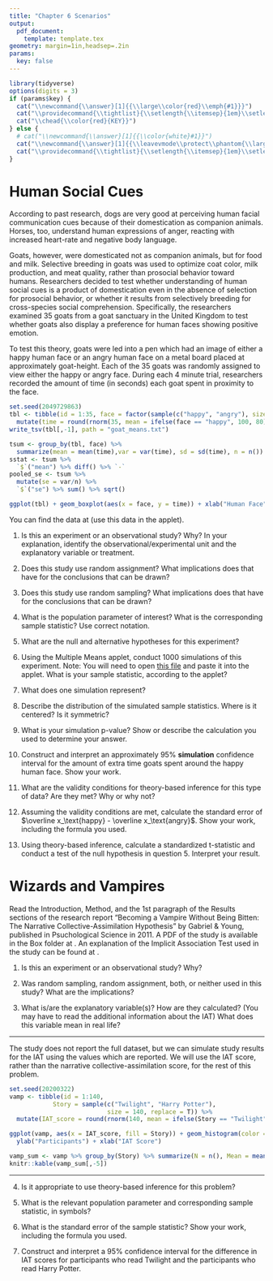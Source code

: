 ```yaml
---
title: "Chapter 6 Scenarios"
output: 
  pdf_document:
    template: template.tex
geometry: margin=1in,headsep=.2in
params:
  key: false
---
```


```r
library(tidyverse)
options(digits = 3)
if (params$key) {
  cat("\\newcommand{\\answer}[1]{{\\large\\color{red}\\emph{#1}}}")
  cat("\\providecommand{\\tightlist}{\\setlength{\\itemsep}{1em}\\setlength{\\parskip}{0pt}}")
  cat("\\chead{\\color{red}{KEY}}")
} else {
  # cat("\\newcommand{\\answer}[1]{{\\color{white}#1}}") 
  cat("\\newcommand{\\answer}[1]{{\\leavevmode\\protect\\phantom{\\large #1}}}")
  cat("\\providecommand{\\tightlist}{\\setlength{\\itemsep}{1em}\\setlength{\\parskip}{0pt}}")
}

``` 

# Human Social Cues

According to past research, dogs are very good at perceiving human facial communication cues because of their domestication as companion animals. Horses, too, understand human expressions of anger, reacting with increased heart-rate and negative body language. 

Goats, however, were domesticated not as companion animals, but for food and milk. Selective breeding in goats was used to optimize coat color, milk production, and meat quality, rather than prosocial behavior toward humans. Researchers decided to test whether understanding of human social cues is a product of domestication even in the absence of selection for prosocial behavior, or whether it results from selectively breeding for cross-species social comprehension. Specifically, the researchers examined 35 goats from a goat sanctuary in the United Kingdom to test whether goats also display a preference for human faces showing positive emotion. 

To test this theory, goats were led into a pen which had an image of either a happy human face or an angry human face on a metal board placed at approximately goat-height. Each of the 35 goats was randomly assigned to view either the happy or angry face.  During each 4 minute trial, researchers recorded the amount of time (in seconds) each goat spent in proximity to the face. 

```r
set.seed(2049729863)
tbl <- tibble(id = 1:35, face = factor(sample(c("happy", "angry"), size = 35, replace = T), levels = c("happy", "angry"), ordered = T)) %>%
  mutate(time = round(rnorm(35, mean = ifelse(face == "happy", 100, 80), sd = 20)))
write_tsv(tbl[,-1], path = "goat_means.txt")

tsum <- group_by(tbl, face) %>% 
  summarize(mean = mean(time),var = var(time), sd = sd(time), n = n())
sstat <- tsum %>%
  `$`("mean") %>% diff() %>% `-`
pooled_se <- tsum %>%
  mutate(se = var/n) %>%
  `$`("se") %>% sum() %>% sqrt()

ggplot(tbl) + geom_boxplot(aes(x = face, y = time)) + xlab("Human Face") + ylab("Number of Seconds In Proximity to the Face") + ggtitle("Do Goats Read Human Emotions?") + coord_flip() + theme(axis.text.y = element_text(angle = 90, hjust = .5, vjust = .5))
```

You can find the data at \url{https://srvanderplas.github.io/unl-stat218-materials/handouts/goat_means.txt} (use this data in the applet).

1. Is this an experiment or an observational study? Why? In your explanation, identify the observational/experimental unit and the explanatory variable or treatment.    
\longanswer\answer{This is an experiment because experimenters assigned treatments (angry or happy face) to experimental units (goats). }

2. Does this study use random assignment? What implications does that have for the conclusions that can be drawn?    
\longanswer\answer{This study uses random assignment, which means that the experimenters can make cause-and-effect conclusions.}

3. Does this study use random sampling? What implications does that have for the conclusions that can be drawn?    
\longanswer[6em]\answer{This study does not use random sampling; instead, it used a convenience sample of goats in a goat sanctuary in the UK. As a result, the experimenters cannot guarantee that the sample is representative of all goats. They need to use caution when generalizing the study results to the entire population.}

4. What is the population parameter of interest? What is the corresponding sample statistic? Use correct notation.    
\longanswer[6em]\answer{$\mu_\text{happy} - \mu_\text{angry}$ (population parameter)\\
$\overline{x}_\text{happy} - \overline{x}_\text{angry}$ (sample statistic)}

5. What are the null and alternative hypotheses for this experiment?    
\longanswer[8em]\answer{$H_0: \mu_\text{happy} - \mu_\text{angry} = 0$\\$H_A: \mu_\text{happy} - \mu_\text{angry} > 0$\\
Note that the researchers want to test whether goats also display a **preference** for human faces showing positive emotion. Preference implies that we care about whether they spend more time with a face showing positive emotion. 
}

6. Using the Multiple Means applet, conduct 1000 simulations of this experiment. Note: You will need to open [this file](goat_means.txt) and paste it into the applet. What is your sample statistic, according to the applet?    
\longanswer\answer{The sample statistic is $\overline{x}_\text{happy} - \overline{x}_\text{angry} = `r tsum$mean[1]` - `r tsum$mean[2]` = `r sstat`$}

7. What does one simulation represent?    
\longanswer\answer{One simulation represents a set of 35 trials in which goats are shown either a happy or angry human face.}

8. Describe the distribution of the simulated sample statistics. Where is it centered? Is it symmetric?    
\longanswer\answer{The distribution of the simulated sample statistic is centered at 0, with most of the values between $\pm 20$. It is roughly symmetric.}

9. What is your simulation p-value? Show or describe the calculation you used to determine your answer.    
\longanswer\answer{(Answers will vary) 20/1000 samples had a value greater than the observed value, so the simulation p-value is 0.0200. }

10. Construct and interpret an approximately 95% **simulation** confidence interval for the amount of extra time goats spent around the happy human face. Show your work.    
\longanswer[10em]\answer{From the applet, my sample statistic is `r sstat` and the simulation standard error of the difference is 8.179 (will vary slightly). Thus, an approximately 95\% confidence interval is $`r sstat` \pm 2\times 8.179 = (`r paste(round(sstat + c(-2, 2)*8.179, 3), collapse = ", ")`)$. Thus, we are 95\% confident that goats spend between `r sstat + c(-2)*8.179` and `r sstat + c(2)*8.179` seconds longer around a picture of a happy human face than an angry human face. This suggests that goats can, indeed, read human social cues. }\clearpage

11. What are the validity conditions for theory-based inference for this type of data? Are they met? Why or why not?    
\longanswer[10em]\answer{Both groups should have a symmetric distribution, or there should be 20 observations in each group and the distributions should not be strongly skewed. From the boxplot, it appears that both distributions are roughly symmetric, suggesting that we can use theory based inference for the problem. If the distributions were not roughly symmetric, then we would not be able to use theory-based inference because we have only `r tsum$n[1]` and `r tsum$n[2]` observations in each group, respectively.}

12. Assuming the validity conditions are met, calculate the standard error of $\overline x_\text{happy} - \overline x_\text{angry}$. Show your work, including the formula you used.    
\longanswer[6em]\answer{$\displaystyle\sqrt{\displaystyle\frac{s_h^2}{n_h} + \displaystyle\frac{s_a^2}{n_a}} = \sqrt{\displaystyle\frac{`r tsum$sd[1]`^2}{`r tsum$n[1]`} + \displaystyle\frac{`r tsum$sd[2]`^2}{`r tsum$n[2]`}} = \sqrt{`r pooled_se^2`} = `r pooled_se`$ }

13. Using theory-based inference, calculate a standardized t-statistic and conduct a test of the null hypothesis in question 5. Interpret your result.    
\longanswer[10em]\answer{$t = \displaystyle\frac{\overline x_h - \overline x_a - 0}{SE} = \displaystyle\frac{`r sstat`}{`r pooled_se`} = `r sstat/pooled_se`$. \\[.5em]
With a standardized statistic of `r sstat/pooled_se`, we have strong evidence against $H_0$ that goats spend equal amounts of time around happy and angry human faces, and thus cannot read human social cues. Therefore, we reject $H_0$ and conclude that goats spend significantly more time around happy human faces than angry human faces, suggesting that goats can, in fact, read social cues.}\clearpage



# Wizards and Vampires

Read the Introduction, Method, and the 1st paragraph of the Results sections of the research report "Becoming a Vampire Without Being Bitten: The Narrative Collective-Assimilation Hypothesis" by Gabriel & Young, published in Psuchological Science in 2011\footnote{DOI: \url{https://journals.sagepub.com/doi/abs/10.1177/0956797611415541}}. A PDF of the study is available in the Box folder at \url{https://unl.box.com/v/vampire-wizard-study}. An explanation of the Implicit Association Test used in the study can be found at \url{https://implicit.harvard.edu/implicit/iatdetails.html}. 

1. Is this an experiment or an observational study? Why?    
\longanswer\answer{This is an experiment - Researchers assigned treatments (reading a section of Harry Potter or Twilight) to the experimental units (students). }

2. Was random sampling, random assignment, both, or neither used in this study? What are the implications?    
\longanswer[6em]\answer{This study used volunteers, so there was no random sampling; the researchers may not be able to generalize their results to the population if the sample was not representative. However, random assignment was used, so the researchers can make cause-and-effect claims about the treatment. }

3. What is/are the explanatory variable(s)? How are they calculated? (You may have to read the additional information about the IAT) What does this variable mean in real life?    
\longanswer[14em]\answer{The explanatory variable is the IAT score - the difference between the mean response time between "me" and vampires (and "not me" and wizards) and the mean response time between "me" and wizards (and "not me" and vampires). The IAT score is the amount an individual identifies themselves with the concept of vampires (high score) compared with wizards (low score).\\[.5em]
A second explanatory variable is the Twilight/Harry Potter Narrative Collective-Assimilation Score, which was designed by the researchers. This score was computed as the difference between the participant's z-score for wizard items and the participant's z-score for vampire items.}

***

The study does not report the full dataset, but we can simulate study results for the IAT using the values which are reported. We will use the IAT score, rather than the narrative collective-assimilation score, for the rest of this problem. 

```r
set.seed(20200322)
vamp <- tibble(id = 1:140, 
            Story = sample(c("Twilight", "Harry Potter"), 
                           size = 140, replace = T)) %>%
  mutate(IAT_score = round(rnorm(140, mean = ifelse(Story == "Twilight", .35, -.39), sd = .13), 2))

ggplot(vamp, aes(x = IAT_score, fill = Story)) + geom_histogram(color = "black") + 
  ylab("Participants") + xlab("IAT Score")

vamp_sum <- vamp %>% group_by(Story) %>% summarize(N = n(), Mean = mean(IAT_score), SD = sd(IAT_score), var = var(IAT_score)) 
knitr::kable(vamp_sum[,-5])
```

***

4. Is it appropriate to use theory-based inference for this problem?    
\longanswer\answer{Yes, we can use theory-based inference. Both groups have a symmetric distribution, but we also have more than 20 observations in each group, so we are safe to use theory based inference in any case.}

5. What is the relevant population parameter and corresponding sample statistic, in symbols?    
\longanswer\answer{$\mu_\text{v} - \mu_\text{w}$, where v = vampire and w = wizard correspond to the twilight and harry potter conditions respectively. $\overline x_\text{v} - \overline x_\text{w}$ is the sample statistic.}

6. What is the standard error of the sample statistic? Show your work, including the formula you used.    
\longanswer{\answer{ 
$SE = \sqrt{\displaystyle\frac{s_v^2}{n_v} + \displaystyle\frac{s_w^2}{n_w}} = \sqrt{\frac{`r vamp_sum$var[2]`}{`r vamp_sum$N[2]`} + \frac{`r vamp_sum$var[1]`}{`r vamp_sum$N[1]`}} = \sqrt{`r sum(vamp_sum$var/vamp_sum$N)`} = `r sqrt(sum(vamp_sum$var/vamp_sum$N))`$ 
}}

7. Construct and interpret a 95% confidence interval for the difference in IAT scores for participants who read Twilight and the participants who read Harry Potter.    
\longanswer[8em]\answer{
$\text{Statistic} \pm 2 \times \text{SE(Statistic)} = `r diff(vamp_sum$Mean)` \pm 2 \times `r sqrt(sum(vamp_sum$var/vamp_sum$N))` = `r paste0("(", paste(round(diff(vamp_sum$Mean) + c(-2, 2) * sqrt(sum(vamp_sum$var/vamp_sum$N)), 3), collapse = ", "), ")")`$\\[.5em]
We are 95\% confident that on average, people who read Twilight will have an IAT score which is between `r round(diff(vamp_sum$Mean) + c(-2, 2) * sqrt(sum(vamp_sum$var/vamp_sum$N)), 3)[1]` and `r round(diff(vamp_sum$Mean) + c(-2, 2) * sqrt(sum(vamp_sum$var/vamp_sum$N)), 3)[2]` higher than people who read Harry Potter. This indicates that there is a significant difference in self-identification with vampire or wizard group membership, depending on the story read at the beginning of the study. 
}
